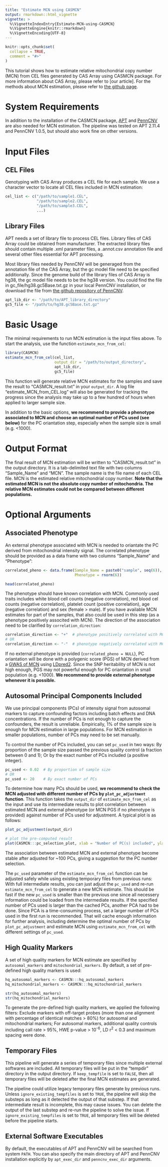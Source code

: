 ```yaml
---
title: "Estimate MCN using CASMCN"
output: rmarkdown::html_vignette
vignette: >
  %\VignetteIndexEntry{Estimate-MCN-using-CASMCN}
  %\VignetteEngine{knitr::rmarkdown}
  %\VignetteEncoding{UTF-8}
---
```


```r
knitr::opts_chunk$set(
  collapse = TRUE,
  comment = "#>"
)
```

This tutorial shows how to estimate relative mitochondrial copy number (MCN) from CEL files generated by CAS Array using CASMCN package. For more information about CAS Array, please refer to [our article]. For the methods about MCN estimation, please refer to [the github page](https://github.com/Zijian-Tian/CASMCN).

# System Requirements

In addition to the installation of the CASMCN package, [APT](https://www.thermofisher.com/cn/zh/home/life-science/microarray-analysis/microarray-analysis-partners-programs/affymetrix-developers-network/affymetrix-power-tools.html) and [PennCNV](https://penncnv.openbioinformatics.org/en/latest/) are also needed for MCN estimation. The pipeline was tested on APT 2.11.4 and PennCNV 1.0.5, but should also work fine on other versions.

# Input Files

## CEL Files

Genotyping with CAS Array produces a CEL file for each sample. We use a character vector to locate all CEL files included in MCN estimation:

```r
cel_list <- c("/path/to/sample1.CEL",
              "/path/to/sample2.CEL",
              "/path/to/sample3.CEL",
              ...)
```

## Library Files

APT needs a set of library file to process CEL files. Library files of CAS Array could be obtained from manufacturer. The extracted library files should contain multiple .xml parameter files, a .annot.csv annotation file and several other files essential for APT processing. 

Most library files needed by PennCNV will be generaged from the annotation file of the CAS Array, but the gc model file need to be specified additionally. Since the genome build of the library files of CAS Array is hg38, the gc model file needs to be the hg38 version. You could find the file in gc_file/hg38.gc5Base.txt.gz in your local PennCNV installation, or download the file from [the github repository of PennCNV](https://github.com/WGLab/PennCNV/blob/master/gc_file/hg38.gc5Base.txt.gz).

```r
apt_lib_dir <- "/path/to/APT_library_directory"
gc5_file <- "/path/to/hg38.gc5Base.txt.gz"
```

# Basic Usage

The minimal requirements to run MCN estimation is the input files above. To start the analysis, use the function `estimate_mcn_from_cel`:

```r
library(CASMCN)
estimate_mcn_from_cel(cel_list,
                      output_dir = "/path/to/output_directory",
                      apt_lib_dir,
                      gc5_file)
```

This function will generate relative MCN estimates for the samples and save the result to "CASMCN_result.txt" in your `output_dir`. A log file "estimate_MCN_from_CEL.log" will also be generated for tracking the progress since the analysis may take up to a few hundred of hours when applied to larger sample size. 

In addition to the basic options, **we recommend to provide a phenotype associated to MCN and choose an optimal number of PCs used (see below)** for the PC oriantation step, especially when the sample size is small (e.g. <1000).

# Output Format

The final result of MCN estimation will be written to "CASMCN_result.txt" in the output directory. It is a tab-delimited text file with two columns "Sample_Name" and "MCN". The sample name is the file name of each CEL file. MCN is the estimated relative mitochondrial copy number. **Note that the estimated MCN is not the absolute copy number of mitochondria. The relative MCN estimates could not be compared between different populations.**

# Optional Arguments

## Associated Phenotype

An external phenotype associated with MCN is needed to oriantate the PC derived from mitochondrial intensity signal. The correlated phenotype should be provided as a data frame with two columns "Sample_Name" and "Phenotype":

```r
correlated_pheno <- data.frame(Sample_Name = paste0("sample", seq(6)),
                               Phenotype = rnorm(6))
```

```r
head(correlated_pheno)
```

The phenotype should have known correlation with MCN. Commonly used traits includes white blood cell counts (negative correlation), red blood cel counts (negative correlation), platelet count (positive correlation), age (negative correlation) and sex (female > male). If you have available MCN estimates for part of the samples, that also could be used in this step (as a phenotype positively associted with MCN). The direction of the association need to be clarified by `correlation_direction`:

```r
correlation_direction <- "+"  # phenotype positively correlated with MCN
# OR
correlation_direction <- "-"  # phenotype negatively correlated with MCN
```

If no external phenotype is provided (`correlated_pheno = NULL`), PC oriantation will be done with a polygenic score (PGS) of MCN derived from a [GWAS of MCN](https://doi.org/10.1007/s00439-021-02394-w) using [LDpred2](https://doi.org/10.1093/bioinformatics/btaa1029). Since the SNP heritability of MCN is not high enough, PGS may not powerful enough for PC oriantation in small population (e.g. <1000). **We recommend to provide external phenotype whenever it is possible.**

## Autosomal Principal Components Included

We use principal components (PCs) of intensity signal from autosomal markers to capture confounding factors including batch effects and DNA concentrations. If the number of PCs is not enough to capture the confounders, the result is unreliable. Empirically, 1% of the sample size is enough for MCN estimation in large populations. For MCN estimation in smaller populations, number of PCs may need to be set manually.

To control the number of PCs included, you can set `pc_used` in two ways: By proportion of the sample size passed the previous quality control (a fraction between 0 and 1); Or by the exact number of PCs included (a positive integer).

```r
pc_used <- 0.02  # By proportion of sample size
# OR
pc_used <- 20    # By exact number of PCs
```

To determine how many PCs should be used, **we recommend to check the MCN adjusted with different number of PCs by `plot_pc_adjustment` function**. This function takes the `output_dir` of `estimate_mcn_from_cel` as the input and use its intermediate results to plot correlation between estimated MCN and external phenotype (or MCN PGS if no phenotype is provided) against number of PCs used for adjustment. A typical plot is as follows:

```r
plot_pc_adjustment(output_dir)
```

```r
# plot the pre-computed result
plot(CASMCN:::pc_selection_plot, xlab = "Number of PC(s) included", ylab = "Correlation between MCN estimates and MCN_PGS")
```

The association between estimated MCN and external phenotype become stable after adjusted for ~100 PCs, giving a suggestion for the PC number selection. 

The `pc_used` parameter of the `estimate_mcn_from_cel` function can be adjusted safely while using existing temporary files from previous runs: With full intermediate results, you can just adjust the `pc_used` and re-run `estimate_mcn_from_cel` to generate a new MCN estimate. This should be fast if the new `pc_used` is smaller than the previous one since all necessery information could be loaded from the intermediate results. If the specified number of PCs used is larger than the cached PCs, another PCA had to be done. Since PCA is a time-consuming process, set a larger number of PCs used in the first run is recommended. That will cache enough information for further analysis, including determine the optimal number of PCs by `plot_pc_adjustment` and estimate MCN using `estimate_mcn_from_cel` with different settings of `pc_used`.

## High Quality Markers

A set of high quality markers for MCN estimate are specified by `autosomal_markers` and `mitochondrial_markers`. By default, a set of pre-defined high quality markers is used: 

```r
hq_autosomal_markers <- CASMCN:::hq_autosomal_markers
hq_mitochondrial_markers <- CASMCN:::hq_mitochondrial_markers
```

```r
str(hq_autosomal_markers)
str(hq_mitochondrial_markers)
```

To generate the pre-defined high quality markers, we applied the following filters: Exclude markers with off-target probes (more than one alignment with percentage of identical matches > 80%) for autosomal and mitochondrial markers; For autosomal markers, additional quality controls including call rate > 95%, HWE p-value > 10<sup>-6</sup>, LD r<sup>2</sup> < 0.3 and maximum spacing were done. 

## Temporary Files

This pipeline will generate a series of temporary files since multiple external softwares are included. All temporary files will be put in the "tempdir\" directory in the output directory. If `keep_tempfile` is set to `FALSE`, then all temporary files will be deleted after the final MCN estimates are generated. 

The pipeline could utilize legacy temporary files generate by previous runs. Unless `ignore_existing_tempfiles` is set to `TRUE`, the pipeline will skip the substeps as long as it detected the output of that substep. If that intermediate result is incomplete, this may cause issues. You can delete the output of the last substep and re-run the pipeline to solve the issue. If `ignore_existing_tempfiles` is set to `TRUE`, all temporary files will be deleted before the pipeline starts.

## External Software Executables

By default, the executables of APT and PennCNV will be searched from system `PATH`. You can also specify the main directory of APT and PennCNV installation explicitly by `apt_exec_dir` and `penncnv_exec_dir` arguments.
